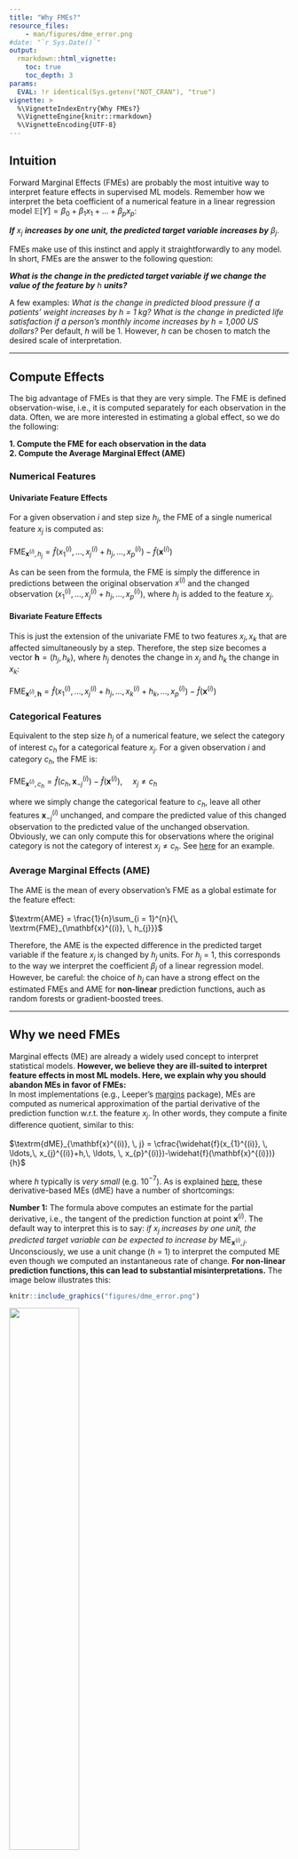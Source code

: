 ```yaml
---
title: "Why FMEs?"
resource_files:
    - man/figures/dme_error.png
#date: "`r Sys.Date()`"
output: 
  rmarkdown::html_vignette:
    toc: true
    toc_depth: 3
params:
  EVAL: !r identical(Sys.getenv("NOT_CRAN"), "true")
vignette: >
  %\VignetteIndexEntry{Why FMEs?}
  %\VignetteEngine{knitr::rmarkdown}
  %\VignetteEncoding{UTF-8}
---
```


## Intuition

Forward Marginal Effects (FMEs) are probably the most intuitive way to interpret feature effects in supervised ML models. Remember how we interpret the beta coefficient of a numerical feature in a linear regression model $\mathbb{E}[Y] = \beta_{0} + \beta_{1}x_{1} + \ldots + \beta_{p}x_{p}$:\

***If*** $x_{j}$ ***increases by one unit, the predicted target variable increases by*** $\beta_{j}$.\

FMEs make use of this instinct and apply it straightforwardly to any model.\
In short, FMEs are the answer to the following question:\

***What is the change in the predicted target variable if we change the value of the feature by*** $h$ ***units?***\

A few examples: *What is the change in predicted blood pressure if a patients' weight increases by* $h$ *= 1 kg? What is the change in predicted life satisfaction if a person's monthly income increases by* $h$ *= 1,000 US dollars?* Per default, $h$ will be 1. However, $h$ can be chosen to match the desired scale of interpretation.

------------------------------------------------------------------------

## Compute Effects

The big advantage of FMEs is that they are very simple. The FME is defined observation-wise, i.e., it is computed separately for each observation in the data. Often, we are more interested in estimating a global effect, so we do the following:\

**1. Compute the FME for each observation in the data**\
**2. Compute the Average Marginal Effect (AME)**\

### Numerical Features

#### Univariate Feature Effects

For a given observation $i$ and step size $h_{j}$, the FME of a single numerical feature $x_{j}$ is computed as:\
\
$\textrm{FME}_{\mathbf{x}^{(i)}, \, h_{j}} = \widehat{f}(x_{1}^{(i)},\, \ldots, \, x_{j}^{(i)}+h_{j},\, \ldots, \, x_{p}^{(i)})-\widehat{f}(\mathbf{x}^{(i)})$\

As can be seen from the formula, the FME is simply the difference in predictions between the original observation $x^{(i)}$ and the changed observation $(x_{1}^{(i)},\, \ldots, \, x_{j}^{(i)}+h_{j},\, \ldots, \, x_{p}^{(i)})$, where $h_{j}$ is added to the feature $x_{j}$.\

#### Bivariate Feature Effects

This is just the extension of the univariate FME to two features $x_{j}, x_{k}$ that are affected simultaneously by a step. Therefore, the step size becomes a vector $\mathbf{h} = (h_{j}, h_{k})$, where $h_{j}$ denotes the change in $x_{j}$ and $h_{k}$ the change in $x_{k}$:\
\
$\textrm{FME}_{\mathbf{x}^{(i)}, \, \mathbf{h}} = \widehat{f}(x_{1}^{(i)},\, \ldots, \, x_{j}^{(i)}+h_{j},\, \ldots, \, x_{k}^{(i)}+h_{k}, \, \ldots, x_{p}^{(i)})-\widehat{f}(\mathbf{x}^{(i)})$\

### Categorical Features

Equivalent to the step size $h_{j}$ of a numerical feature, we select the category of interest $c_{h}$ for a categorical feature $x_{j}$. 
For a given observation $i$ and category $c_{h}$, the FME is:\
\
$\textrm{FME}_{\mathbf{x}^{(i)}, \, c_{h}} = \widehat{f}(c_{h},\, \mathbf{x}_{-j}^{(i)})-\widehat{f}(\mathbf{x}^{(i)}), \, \, \, \, \, \, \, \,x_{j} \neq c_{h}$\

where we simply change the categorical feature to $c_{h}$, leave all other features $\mathbf{x}_{-j}^{(i)}$ unchanged, and compare the predicted value of this changed observation to the predicted value of the unchanged observation. Obviously, we can only compute this for observations where the original category is not the category of interest $x_{j} \neq c_{h}$. See [here][1] for an example.

### Average Marginal Effects (AME)

The AME is the mean of every observation's FME as a global estimate for the feature effect:\
\
$\textrm{AME} = \frac{1}{n}\sum_{i = 1}^{n}{\, \textrm{FME}_{\mathbf{x}^{(i)}, \, h_{j}}}$\

Therefore, the AME is the expected difference in the predicted target variable if the feature $x_{j}$ is changed by $h_{j}$ units. For $h_{j}$ = 1, this corresponds to the way we interpret the coefficient $\beta_{j}$ of a linear regression model. However, be careful: the choice of $h_{j}$ can have a strong effect on the estimated FMEs and AME for **non-linear** prediction functions, auch as random forests or gradient-boosted trees.\

------------------------------------------------------------------------

## Why we need FMEs

Marginal effects (ME) are already a widely used concept to interpret statistical models. **However, we believe they are ill-suited to interpret feature effects in most ML models. Here, we explain why you should abandon MEs in favor of FMEs:** \
In most implementations (e.g., Leeper's [margins](https://thomasleeper.com/margins/) package), MEs are computed as numerical approximation of the partial derivative of the prediction function w.r.t. the feature $x_{j}$. In other words, they compute a finite difference quotient, similar to this:\
\
$\textrm{dME}_{\mathbf{x}^{(i)}, \, j} = \cfrac{\widehat{f}(x_{1}^{(i)}, \, \ldots,\, x_{j}^{(i)}+h,\, \ldots, \, x_{p}^{(i)})-\widehat{f}(\mathbf{x}^{(i)})}{h}$\

where $h$ typically is *very small* (e.g. 10${}^{-7}$). As is explained [here](https://arxiv.org/abs/2201.08837), these derivative-based MEs (dME) have a number of shortcomings:

**Number 1:** The formula above computes an estimate for the partial derivative, i.e., the tangent of the prediction function at point $\mathbf{x}^{(i)}$. The default way to interpret this is to say: *if* $x_{j}$ *increases by one unit, the predicted target variable can be expected to increase by* $\textrm{ME}_{\mathbf{x}^{(i)}, \, j}$. Unconsciously, we use a unit change ($h$ = 1) to interpret the computed ME even though we computed an instantaneous rate of change. **For non-linear prediction functions, this can lead to substantial misinterpretations.** The image below illustrates this:
```r
knitr::include_graphics("figures/dme_error.png")
```
![](figures/dme_error.png){width=50%}

The yellow line is the prediction function, the grey line is the tangent at point $x$ = 0.5. If interpreted with a unit change, the dME is subject to an error, due to the non-linearity of the prediction function. The FME, however, corresponds to the true change in prediction along the secant (green line) between $x$ = 0.5 and $x$ = 1.5. This is simply by way of design of the FME, as it describes exactly our intuition of interpreting partial derivatives.\

**Number 2:** In general, dMEs are ill-suited to describe models based on piecewise constant prediction functions (e.g., CART, random forests or gradient-boosted trees), as most observations are located on piecewise constant parts of the prediction function where the derivative equals zero. In contrast, FMEs allow for the choice of a sensible step size $h$ that is large enough to traverse a jump discontinuity, as can be seen in the example below: At $x$ = -2.5 (green), the dME is zero. Using the FME with $h$ = 1, we get the red point with a different (lower) function value. Here, the FME is negative, corresponding to what happens when $x$ = -2.5 increases by one unit.

```r
knitr::include_graphics("figures/piecewise_constant.png")
```
![](figures/piecewise_constant.png){width=48%}

In a way, the FME is the much smarter, little brother of the dME:\

- it describes the exact behavior of the prediction function
- its design corresponds to the way we naturally want to interpret a partial derivative
- through the flexible choice of $h$, it can be tailored to answer the desired research question
- it is conceptually simple: researchers can discuss the interpretations because they understand how they are computed

------------------------------------------------------------------------

## References

Scholbeck, Christian A., et al. "Marginal Effects for Non-Linear Prediction Functions." arXiv preprint arXiv:2201.08837 (2022).

[1]: https://holgstr.github.io/fmeffects/articles/fmeffects.html#categorical-features
